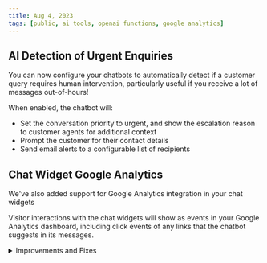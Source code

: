 ```yaml
---
title: Aug 4, 2023
tags: [public, ai tools, openai functions, google analytics]
---
```


## AI Detection of Urgent Enquiries

You can now configure your chatbots to automatically detect if a customer query requires human intervention, particularly useful if you receive a lot of messages out-of-hours!

When enabled, the chatbot will:

- Set the conversation priority to urgent, and show the escalation reason to customer agents for additional context
- Prompt the customer for their contact details
- Send email alerts to a configurable list of recipients

## Chat Widget Google Analytics

We've also added support for Google Analytics integration in your chat widgets

Visitor interactions with the chat widgets will show as events in your Google Analytics dashboard, including click events of any links that the chatbot suggests in its messages. 

<details>
  <summary>Improvements and Fixes</summary>

  - [Website management] Adding websites to your chatbot's knowledge base has been centralised to the data sources page, making it possible to share websites between chatbots
  - [Chat widget] Fixed occassional formatting of source citations in chatbot answers
  - [Firefox] Fixed minor padding issue on the Integrations page in Firefox browser

</details>


